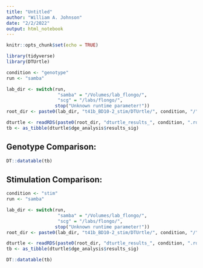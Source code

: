 ```yaml
---
title: "Untitled"
author: "William A. Johnson"
date: "2/2/2022"
output: html_notebook
---
```


```r
knitr::opts_chunk$set(echo = TRUE)

library(tidyverse)
library(DTUrtle)

condition <- "genotype"
run <- "samba"

lab_dir <- switch(run, 
                   "samba" = "/Volumes/lab_flongo/",
                   "scg" = "/labs/flongo/",
                  stop("Unknown runtime parameter!"))
root_dir <- paste0(lab_dir, "t41b_BD10-2_stim/DTUrtle/", condition, "/")

dturtle <- readRDS(paste0(root_dir, "dturtle_results_", condition, ".rds"))
tb <- as_tibble(dturtle$dge_analysis$results_sig)
```

## Genotype Comparison:
```r
DT::datatable(tb)
```

## Stimulation Comparison:
```r
condition <- "stim"
run <- "samba"

lab_dir <- switch(run, 
                   "samba" = "/Volumes/lab_flongo/",
                   "scg" = "/labs/flongo/",
                  stop("Unknown runtime parameter!"))
root_dir <- paste0(lab_dir, "t41b_BD10-2_stim/DTUrtle/", condition, "/")

dturtle <- readRDS(paste0(root_dir, "dturtle_results_", condition, ".rds"))
tb <- as_tibble(dturtle$dge_analysis$results_sig)

DT::datatable(tb)
```

